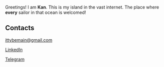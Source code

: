 Greetings! I am **Kan**. This is my island in the vast internet. 
The place where **every** sailor in that ocean is welcomed!


## Contacts
[ittybemain@gmail.com](mailto:ittybemain@gmail.com)

[LinkedIn](https://www.linkedin.com/in/mvkan/)

[Telegram](https://t.me/mv_kan)
